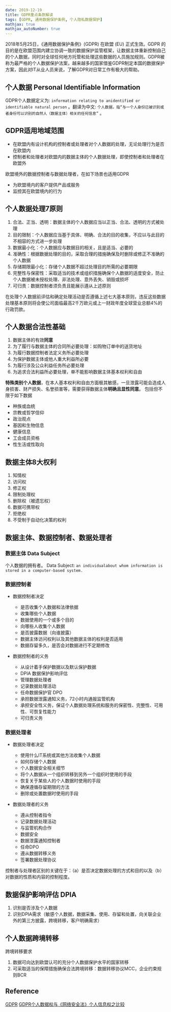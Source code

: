 ```yaml
---
date: 2019-12-19
title: GDPR重点条款解读
tags: [GDPR, 通用数据保护条例, 个人隐私数据保护]
mathjax: true
mathjax_autoNumber: true
---
```


2018年5月25日，《通用数据保护条例》(GDPR) 在欧盟 (EU) 正式生效。GDPR 的目的是在欧盟范围内建立协调一致的数据保护监管框架，让数据主体重新控制自己的个人数据，同时对全球任何地方托管和处理这些数据的人员施加规则。GDPR被称为最严格的个人数据保护法案，越来越多的国家借鉴GDPR制定本国的数据保护方案，因此对IT从业人员来说，了解GDPR对日常工作有极大的帮助。

## 个人数据 Personal Identifiable Information

GDPR个人数据定义为: `information relating to anidentified or identifiable natural person` 。翻译为中文: `个人数据，指“与一个人身份已被识别或者身份可以识别的自然人（数据主体）相关的任何信息”` 。

## GDPR适用地域范围

- 在欧盟内有设计机构的控制者或处理者对个人数据的处理，无论处理行为是否在欧盟内
- 控制者和处理者对欧盟内的数据主体的个人数据处理，即使控制者和处理者在欧盟外

欧盟境外的数据控制者与数据处理者，在如下场景也适用GDPR

- 为欧盟境内的客户提供产品或服务
- 监控其在欧盟境内的行为

## 个人数据处理7原则

1. 合法、正当、透明：数据主体的个人数据应当以正当、合法、透明的方式被处理
2. 目的限制：个人数据应当基于具体、明确、合法的目的收集，不应以与此目的不相容的方式进一步处理
3. 数据最小化：个人数据应与数据目的相关，且是适当、必要的
4. 准确性：根据数据处理的目的，采取合理的措施确保及时删除或修正不准确的个人数据
5. 存储期限最小化：存储个人数据不超过处理目的所需的必要期限
6. 完整性与保密性：采取适当的技术或组织措施确保个人数据的适度安全，防止个人数据被未授权处理、非法处理、意外丢失、销毁或损坏
7. 可归责：数据控制者须负责且能展示遵从上述原则

在处理个人数据前评估和确定处理活动是否遵循上述七大基本原则，违反这些数据处理基本原则将会使公司面临最高2千万欧元或上一财政年度全球营业总额4%的行政罚款。

## 个人数据合法性基础

1. 数据主体的有效**同意**
2. 为了履行与数据主体的合同所必要处理：如购物订单中的送货地址
3. 为履行数据控制者法定义务所必要处理
4. 为保护数据主体或他人重大利益所必要
5. 为履行涉及公众利益任务所必要处理
6. 为追求合法利益所必要处理，单不能影响数据主体基本权利和自由

**特殊类别个人数据**，在本人基本权利和自由方面极其敏感，一旦泄露可能会造成人身损害、财产损失、名誉损害等，需要获得数据主体**明确且显性同意**。
包括但不限于如下数据

- 种族或血统
- 宗教或哲学信仰
- 政治观点
- 基因和生物信息
- 健康信息
- 工会成员资格
- 性生活或性取向

## 数据主体8大权利

1. 知情权
2. 访问权
3. 修正权
4. 限制处理权
5. 删除权（被遗忘权）
6. 数据可携带权
7. 拒绝权
8. 不受制于自动化决策的权利

## 数据主体、数据控制者、数据处理者

### 数据主体 Data Subject

个人数据的拥有者。
Data Subject: `an individualabout whom information is stored in a computer-based system.`

### 数据控制者

- 数据控制者决定

  - 是否收集个人数据和法律依据
  - 收集哪些个人数据
  - 数据使用的一个或多个目的
  - 向哪些人收集个人数据
  - 是否披露数据（向谁披露）
  - 数据主体访问权利以及其他数据主体的权利是否适用
  - 数据存留多久，是否会对数据进行不定期修改

- 数据控制者的义务
  - 从设计着手保护数据以及默认保护数据
  - DPIA 数据保护影响评估
  - 管理数据处理者
  - 记录数据处理活动
  - 任命数据保护官 DPO
  - 承担数据泄露通知义务，72小时内通报监管机构
  - 承担安全性义务，保证个人数据处理系统和服务的保密性、完整性、可用性、可恢复性能力
  - 可归责义务

### 数据处理者

- 数据处理者决定

  - 使用什么IT系统或其他方法收集个人数据
  - 如何存储个人数据
  - 个人数据安全相关细节
  - 将个人数据从一个组织转移到另外一个组织时使用的手段
  - 恢复关于某些人的个人数据时使用的手段
  - 确保遵循存留期限的方法
  - 删除或处置数据时使用的手段

- 数据处理者的义务
  - 遵从控制者指令
  - 记录数据处理活动
  - 与监管机构合作
  - 数据安全
  - 数据泄露通知控制者
  - 任命DPO
  - 遵从数据转移义务
  - 签署数据处理协议

控制者与处理者区别的关键在于：（a）是否决定数据处理的方式和目的以及（b）对数据的性质和内容的控制程度。

## 数据保护影响评估 DPIA

1. 识别是否涉及个人数据
2. 识别DPIA需求（敏感个人数据，数据采集、使用、存留和处置，向关联企业外的第三方披露，跨境转移，客户明确需求）

## 个人数据跨境转移

跨境转移要求

1. 数据可向达到欧盟认可的充分个人数据保护水平的国家转移
2. 可采取适当的保障措施确保合法跨境转移：数据转移协议MCC，企业约束规则BCR

## Reference

[GDPR](https://gdpr-info.eu/)
[GDPR个人数据权与《网络安全法》个人信息权之比较](https://www.cebnet.com.cn/20180712/102506315.html)

